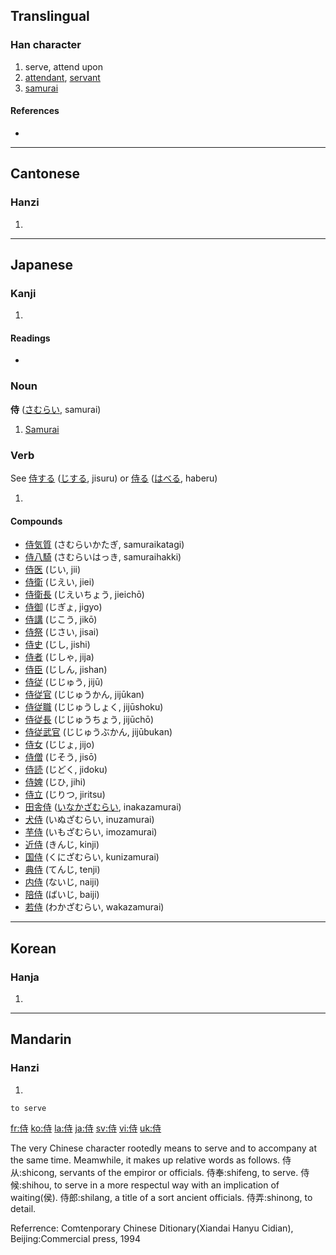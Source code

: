 ==Translingual==

===Han character===
{{Han char|rn=9|rad=人|as=06|sn=8|four=2424<sub>1</sub>|canj=人土木戈 (OGDI)}}

# serve, attend upon
# [[attendant]], [[servant]]
# [[samurai]]

====References====
* {{Han ref|kx=0101.260|dkj=00589|dj=0215.070|hdz=10143.170|uh=4F8D|ud=20365|bh=A8CD|bd=43213}}

----

==Cantonese==

===Hanzi===
{{yue-hanzi|jyut=|y=si6}}

# {{defn|Cantonese}}

----

==Japanese==

===Kanji===
{{ja-kanji|grade=c|rs=人06}}

# {{defn|Japanese}}

====Readings====
* {{ja-readings|on=[[じ]] (ji)|kun=[[さむらい]] (samurai), [[はべる]] (haberu), [[さぶらう]] (saburau)}}

===Noun===
'''侍''' ([[さむらい]], samurai)

# [[Samurai]]

===Verb===
See [[侍する]] ([[じする]], jisuru) or [[侍る]] ([[はべる]], haberu)

# {{defn|Japanese}}

====Compounds====
* [[侍気質]] (さむらいかたぎ, samuraikatagi)
* [[侍八騎]] (さむらいはっき, samuraihakki)
* [[侍医]] (じい, jii)
* [[侍衛]] (じえい, jiei)
* [[侍衛長]] (じえいちょう, jieichō)
* [[侍御]] (じぎょ, jigyo)
* [[侍講]] (じこう, jikō)
* [[侍祭]] (じさい, jisai)
* [[侍史]] (じし, jishi)
* [[侍者]] (じしゃ, jija)
* [[侍臣]] (じしん, jishan)
* [[侍従]] (じじゅう, jijū)
* [[侍従官]] (じじゅうかん, jijūkan)
* [[侍従職]] (じじゅうしょく, jijūshoku)
* [[侍従長]] (じじゅうちょう, jijūchō)
* [[侍従武官]] (じじゅうぶかん, jijūbukan)
* [[侍女]] (じじょ, jijo)
* [[侍僧]] (じそう, jisō)
* [[侍読]] (じどく, jidoku)
* [[侍婢]] (じひ, jihi)
* [[侍立]] (じりつ, jiritsu)
* [[田舎侍]] ([[いなかざむらい]], inakazamurai)
* [[犬侍]] (いぬざむらい, inuzamurai)
* [[芋侍]] (いもざむらい, imozamurai)
* [[近侍]] (きんじ, kinji)
* [[国侍]] (くにざむらい, kunizamurai)
* [[典侍]] (てんじ, tenji)
* [[内侍]] (ないじ, naiji)
* [[陪侍]] (ばいじ, baiji)
* [[若侍]] (わかざむらい, wakazamurai)

----

==Korean==

===Hanja===
{{ko-hanja|hangeul=시|rv=si|mr=si}}

# {{defn|Korean}}

----

==Mandarin==

===Hanzi===
{{cmn-hanzi|pin=[[shì]] ([[shi4]])|wg=shih<sup>4</sup>}}

# {{defn|Mandarin}}
 to serve
[[fr:侍]]
[[ko:侍]]
[[la:侍]]
[[ja:侍]]
[[sv:侍]]
[[vi:侍]]
[[uk:侍]]

The very Chinese character rootedly means to serve and to accompany at the same time. 
Meamwhile, it makes up relative words as follows.
侍从:shicong, servants of the empiror or officials.
侍奉:shifeng, to serve.
侍候:shihou, to serve in a more respectul way with an implication of waiting(侯).
侍郎:shilang, a title of a sort ancient officials.
侍弄:shinong, to detail.

Referrence: Comtenporary Chinese Ditionary(Xiandai Hanyu Cidian), Beijing:Commercial press, 1994